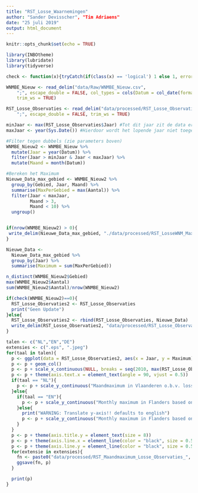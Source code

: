 ```yaml
---
title: "RST_Losse_Waarnemingen"
author: "Sander Devisscher", "Tim Adriaens"
date: "25 juli 2019"
output: html_document
---
```


```r
knitr::opts_chunk$set(echo = TRUE)
```

```r
library(INBOtheme)
library(lubridate)
library(tidyverse)

check <- function(x){tryCatch(if(class(x) == 'logical') 1 else 1, error=function(e) 0)}

```

```r
WNMBE_Nieuw <- read_delim("data/Raw/WNMBE_Nieuw.csv", 
    ";", escape_double = FALSE, col_types = cols(Datum = col_date(format = "%d/%m/%Y")), 
    trim_ws = TRUE)

RST_Losse_Observaties <- read_delim("data/processed/RST_Losse_Observaties.csv", 
    ";", escape_double = FALSE, trim_ws = TRUE)
```

```r
minJaar <- max(RST_Losse_Observaties$Jaar) #Tot dit jaar zit de data er reeds in.
maxJaar <- year(Sys.Date()) #Hierdoor wordt het lopende jaar niet toegevoegd terwijl we de data behouden. 

#Filter tegen dubbels (zie parameters boven)
WNMBE_Nieuw2 <- WNMBE_Nieuw %>% 
  mutate(Jaar = year(Datum)) %>% 
  filter(Jaar > minJaar & Jaar < maxJaar) %>% 
  mutate(Maand = month(Datum))

#Bereken het Maximum
Nieuwe_Data_max_gebied <- WNMBE_Nieuw2 %>% 
  group_by(Gebied, Jaar, Maand) %>% 
  summarise(MaxPerGebied = max(Aantal)) %>% 
  filter(Jaar < maxJaar, 
         Maand > 3, 
         Maand < 10) %>% 
  ungroup()


if(nrow(WNMBE_Nieuw2) > 0){
 write_delim(Nieuwe_Data_max_gebied, "./data/processed/RST_LosseWNM_MaxPerGebied.csv", delim = ";")
}

Nieuwe_Data <- 
  Nieuwe_Data_max_gebied %>% 
  group_by(Jaar) %>% 
  summarise(Maximum = sum(MaxPerGebied))

n_distinct(WNMBE_Nieuw2$Gebied)
max(WNMBE_Nieuw2$Aantal)
sum(WNMBE_Nieuw2$Aantal)/nrow(WNMBE_Nieuw2)

if(check(WNMBE_Nieuw2)==0){
  RST_Losse_Observaties2 <- RST_Losse_Observaties
  print("Geen Update")
}else{
  RST_Losse_Observaties2 <- rbind(RST_Losse_Observaties, Nieuwe_Data)
  write_delim(RST_Losse_Observaties2, "data/processed/RST_Losse_Observaties.csv", ";")
}
```

```r
talen <- c("NL","EN","DE")
extensies <- c(".eps", ".jpeg")
for(taal in talen){
  p <- ggplot(data = RST_Losse_Observaties2, aes(x = Jaar, y = Maximum))
  p <- p + geom_col()
  p <- p + scale_x_continuous(NULL, breaks = seq(2010, max(RST_Losse_Observaties2$Jaar), by = 1))
  p <- p + theme(axis.text.x = element_text(angle = 90, vjust = 0.5))
  if(taal == "NL"){
    p <- p + scale_y_continuous("Maandmaximum in Vlaanderen o.b.v. losse waarnemingen",breaks = seq(0, 20, by = 2), limits = c(0,20), expand = c(0,0))
  }else{
    if(taal == "EN"){
      p <- p + scale_y_continuous("Monthly maximum in Flanders based on individual observations",breaks = seq(0, 20, by = 2), limits = c(0,20),expand = c(0,0))
    }else{
      print("WARNING: Translate y-axis!! defaults to english")
      p <- p + scale_y_continuous("Monthly maximum in Flanders based on individual observations",breaks = seq(0, 20, by = 2), limits = c(0,20),expand = c(0,0))
    }
  }
  p <- p + theme(axis.title.y = element_text(size = 8))
  p <- p + theme(axis.line.x = element_line(color = "black", size = 0.5, linetype = "solid"))
  p <- p + theme(axis.line.y = element_line(color = "black", size = 0.5, linetype = "solid"))
  for(extensie in extensies){
    fn <- paste0("data/processed/RST_Maandmaximum_Losse_Observaties_", taal , extensie)
    ggsave(fn, p)
  }

  print(p)
}

```

